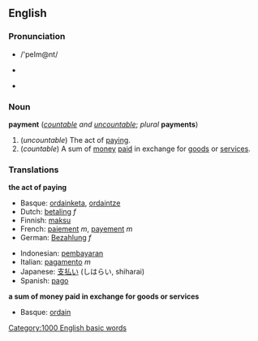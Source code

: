 ==English==
===Pronunciation===
*{{SAMPA}} /'peIm@nt/
*{{IPAlink}} {{IPA|/'peɪmənt/}}
*{{AHD|/pāmĕnt/}}

===Noun===
'''payment''' (''[[countable]] and [[uncountable]]''; ''plural'' '''payments''')

#(''uncountable'') The act of [[pay]]ing.
#(''countable'') A sum of [[money]] [[pay|paid]] in exchange for [[goods]] or [[service]]s.

===Translations===
'''the act of paying'''
{{top}}
*Basque: [[ordainketa]], [[ordaintze]]
*Dutch: [[betaling]] ''f''
*Finnish: [[maksu]]
*French: [[paiement]] ''m'', [[payement]] ''m''
*German: [[Bezahlung]] ''f''
{{mid}}
*Indonesian: [[bayar|pembayaran]]
*Italian: [[pagamento]] ''m''
*Japanese: [[支払い]] (しはらい, shiharai)
*Spanish: [[pago]]
{{bottom}}


'''a sum of money paid in exchange for goods or services'''
{{top}}
*Basque: [[ordain]]
{{mid}}
{{bottom}}

[[Category:1000 English basic words]]